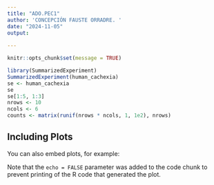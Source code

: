 ---
title: "ADO.PEC1"
author: 'CONCEPCIÓN FAUSTE ORRADRE. '
date: "2024-11-05"
output:
  
---

```{r setup, include=TRUE}
knitr::opts_chunk$set(message = TRUE)

library(SummarizedExperiment)
SummarizedExperiment(human_cachexia)
se <- human_cachexia
se
se[1:5, 1:3]
nrows <- 10
ncols <- 6
counts <- matrix(runif(nrows * ncols, 1, 1e2), nrows)

```

## Including Plots

You can also embed plots, for example:



Note that the `echo = FALSE` parameter was added to the code chunk to prevent printing of the R code that generated the plot.
